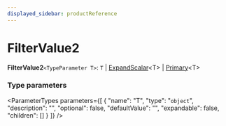 ```yaml
---
displayed_sidebar: productReference
---
```



# FilterValue2

 **FilterValue2**`<TypeParameter T>`: `T` \| [ExpandScalar](ExpandScalar.mdx)&#60;T&#62; \| [Primary](Primary.mdx)&#60;T&#62;

### Type parameters

<ParameterTypes parameters={[
  {
    "name": "T",
    "type": "`object`",
    "description": "",
    "optional": false,
    "defaultValue": "",
    "expandable": false,
    "children": []
  }
]} />
